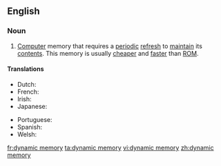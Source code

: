 ==English==

===Noun===
{{en-noun|sg=[[dynamic]] [[memory]]|-}}

# [[computer|Computer]] memory that requires a [[periodic]] [[refresh]] to [[maintain]] its [[contents]]. This memory is usually [[cheaper]] and [[faster]] than [[ROM]].

====Translations====
{{trans-top|computer memory}}
* Dutch: {{t|nl|dynamisch geheugen|n}}
* French: {{t|fr|mémoire dynamique|f}}
* Irish: {{t|ga|cuimhne dhinimiciúil|f}}
* Japanese: {{t|ja|動的記憶}}
{{trans-mid}}
* Portuguese: {{t|pt|memória dinâmica|f}}
* Spanish: {{t|es|memoria dinámica|f}}
* Welsh: {{t|cy|cof dynamig|m}}
{{trans-bottom}}

[[fr:dynamic memory]]
[[ta:dynamic memory]]
[[vi:dynamic memory]]
[[zh:dynamic memory]]